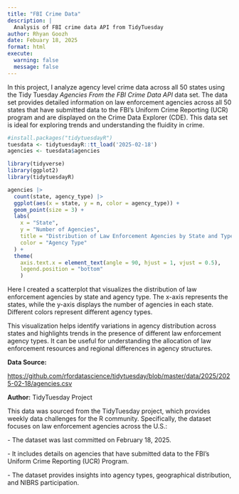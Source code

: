 ```yaml
---
title: "FBI Crime Data"
description: |
  Analysis of FBI crime data API from TidyTuesday
author: Rhyan Goozh
date: Febuary 18, 2025
format: html
execute: 
  warning: false
  message: false
---
```


In this project, I analyze agency level crime data across all 50 states using the Tidy Tuesday *Agencies From the FBI Crime Data* *API* data set. The data set provides detailed information on law enforcement agencies across all 50 states that have submitted data to the FBI's Uniform Crime Reporting (UCR) program and are displayed on the Crime Data Explorer (CDE). This data set is ideal for exploring trends and understanding the fluidity in crime.

```r
#install.packages("tidytuesdayR")
tuesdata <- tidytuesdayR::tt_load('2025-02-18')
agencies <- tuesdata$agencies
```

```r
library(tidyverse)
library(ggplot2)
library(tidytuesdayR)

agencies |>
  count(state, agency_type) |>
  ggplot(aes(x = state, y = n, color = agency_type)) +
  geom_point(size = 3) +
  labs(
    x = "State",
    y = "Number of Agencies",
    title = "Distribution of Law Enforcement Agencies by State and Type",
    color = "Agency Type"
  ) +
  theme(
    axis.text.x = element_text(angle = 90, hjust = 1, vjust = 0.5),
    legend.position = "bottom"
    )
```

Here I created a scatterplot that visualizes the distribution of law enforcement agencies by state and agency type. The x-axis represents the states, while the y-axis displays the number of agencies in each state. Different colors represent different agency types.

This visualization helps identify variations in agency distribution across states and highlights trends in the presence of different law enforcement agency types. It can be useful for understanding the allocation of law enforcement resources and regional differences in agency structures.

**Data Source:**

<https://github.com/rfordatascience/tidytuesday/blob/master/data/2025/2025-02-18/agencies.csv>

**Author:** TidyTuesday Project

This data was sourced from the TidyTuesday project, which provides weekly data challenges for the R community. Specifically, the dataset focuses on law enforcement agencies across the U.S.:

\- The dataset was last committed on February 18, 2025.

\- It includes details on agencies that have submitted data to the FBI’s Uniform Crime Reporting (UCR) Program.

\- The dataset provides insights into agency types, geographical distribution, and NIBRS participation.
